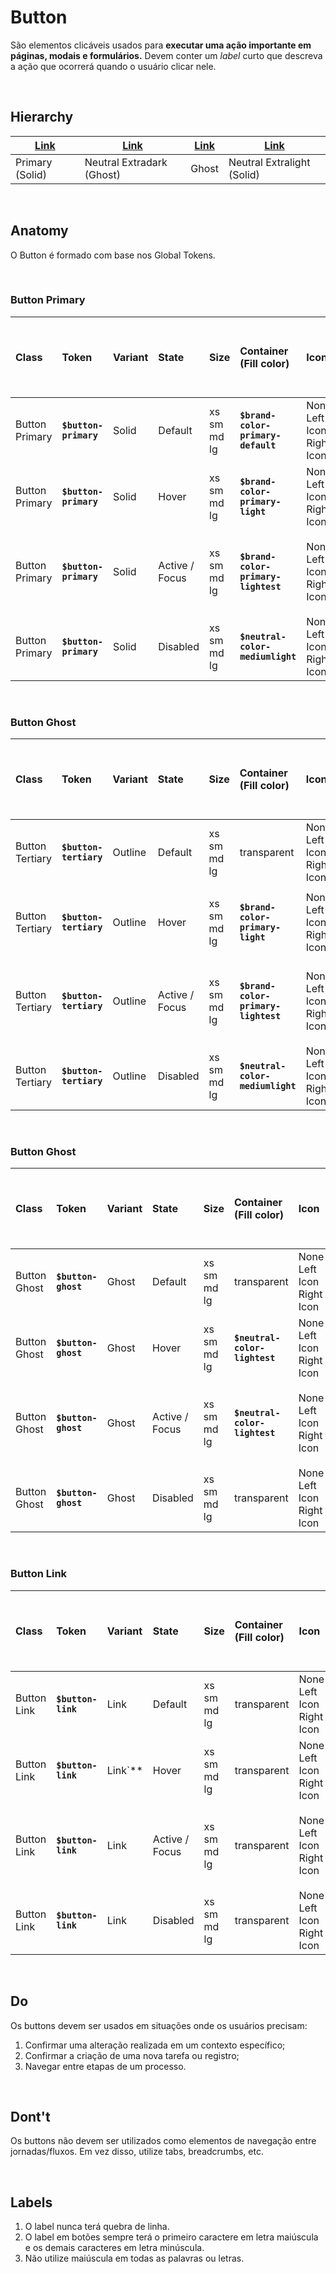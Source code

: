 # **Button**

São elementos clicáveis ​​usados ​​para **executar uma ação importante em páginas, modais e formulários.** Devem conter um _label_ curto que descreva a ação que ocorrerá quando o usuário clicar nele.

<br />

## Hierarchy

| **[Link](?path=/story/core-components-button--button&args=variant:brand-primary-solid)** | **[Link](?path=/story/core-components-button--button&args=variant:neutral-extradark-ghost)** | **[Link](?path=/story/core-components-button--button&args=variant:ghost)** | **[Link](?path=/story/core-components-button--button&args=variant:neutral-extralight-solid)** |
| ---------------------------------------------------------------------------------------- | -------------------------------------------------------------------------------------------- | -------------------------------------------------------------------------- | --------------------------------------------------------------------------------------------- |
| Primary (Solid)                                                                          | Neutral Extradark (Ghost)                                                                    | Ghost                                                                      | Neutral Extralight (Solid)                                                                    |

<br />

## Anatomy

O Button é formado com base nos Global Tokens.

<br />

### Button Primary

| Class          | Token                 | Variant | State          | Size        | Container (Fill color)              | Icon                      | Text label              | Text label Color               | Icon Color                     | Border Radius           | Border (Weight / Stroke Color) | Outline (Weight / Border Radius / Stroke Color)                         | Opacity                      | Exemplo   |
| :------------- | :-------------------- | :------ | :------------- | :---------- | :---------------------------------- | :------------------------ | :---------------------- | :----------------------------- | :----------------------------- | :---------------------- | :----------------------------- | :---------------------------------------------------------------------- | :--------------------------- | :-------- |
| Button Primary | **`$button-primary`** | Solid   | Default        | xs sm md lg | **`$brand-color-primary-default`**  | None Left Icon Right Icon | **`$font-family-base`** | **`$standard-color-white`**    | **`$standard-color-white`**    | **`$border-radius-sm`** | **`$border-radius-none`**      | '----'                                                                  | '----'                       | _[embed]_ |
| Button Primary | **`$button-primary`** | Solid   | Hover          | xs sm md lg | **`$brand-color-primary-light`**    | None Left Icon Right Icon | **`$font-family-base`** | **`$standard-color-white`**    | **`$standard-color-white`**    | **`$border-radius-sm`** | **`$border-radius-none`**      | '----'                                                                  | '----'                       | _[embed]_ |
| Button Primary | **`$button-primary`** | Solid   | Active / Focus | xs sm md lg | **`$brand-color-primary-lightest`** | None Left Icon Right Icon | **`$font-family-base`** | **`$neutral-color-darkest`**   | **`$neutral-color-darkest`**   | **`$border-radius-sm`** | **`$border-radius-none`**      | **`$border-width-thin $border-radius-sm`** **`$neutral-color-darkest`** | '----'                       | \*[embed  |
| Button Primary | **`$button-primary`** | Solid   | Disabled       | xs sm md lg | **`$neutral-color-mediumlight`**    | None Left Icon Right Icon | **`$font-family-base`** | **`$neutral-color-extradark`** | **`$neutral-color-extradark`** | **`$border-radius-sm`** | **`$border-radius-none`**      | '----'                                                                  | **`$opacity-level-intense`** | _[embed]_ |

<br />

### Button Ghost

| Class           | Token                  | Variant | State          | Size        | Container (Fill color)              | Icon                      | Text label              | Text label Color               | Icon Color                     | Border Radius           | Border (Weight / Stroke Color)                                   | Outline (Weight / Border Radius / Stroke Color)                               | Opacity                      | Exemplo   |
| :-------------- | :--------------------- | :------ | :------------- | :---------- | :---------------------------------- | :------------------------ | :---------------------- | :----------------------------- | :----------------------------- | :---------------------- | :--------------------------------------------------------------- | :---------------------------------------------------------------------------- | :--------------------------- | :-------- |
| Button Tertiary | **`$button-tertiary`** | Outline | Default        | xs sm md lg | transparent                         | None Left Icon Right Icon | **`$font-family-base`** | **`$neutral-color-extradark`** | **`$neutral-color-extradark`** | **`$border-radius-sm`** | **`$border-width-hairline`** **`$neutral-color-mediumdark`**     | '----'                                                                        | '----'                       | _[embed]_ |
| Button Tertiary | **`$button-tertiary`** | Outline | Hover          | xs sm md lg | **`$brand-color-primary-light`**    | None Left Icon Right Icon | **`$font-family-base`** | **`$standard-color-white`**    | **`$standard-color-white`**    | **`$border-radius-sm`** | **`$border-width-hairline`** **`$brand-color-primary-light`**    | '----'                                                                        | '----'                       | _[embed]_ |
| Button Tertiary | **`$button-tertiary`** | Outline | Active / Focus | xs sm md lg | **`$brand-color-primary-lightest`** | None Left Icon Right Icon | **`$font-family-base`** | **`$neutral-color-darkest`**   | **`$neutral-color-darkest`**   | **`$border-radius-sm`** | **`$border-width-hairline`** **`$brand-color-primary-lightest`** | **`$border-width-thin`** **`$border-radius-sm`** **`$neutral-color-darkest`** | '----'                       | _[embed]_ |
| Button Tertiary | **`$button-tertiary`** | Outline | Disabled       | xs sm md lg | **`$neutral-color-mediumlight`**    | None Left Icon Right Icon | **`$font-family-base`** | **`$neutral-color-extradark`** | **`$neutral-color-extradark`** | **`$border-radius-sm`** | **`$border-width-hairline`** **`$neutral-color-mediumdark`**     | '----'                                                                        | **`$opacity-level-intense`** | _[embed]_ |

<br />

### Button Ghost

| Class        | Token               | Variant | State          | Size        | Container (Fill color)        | Icon                      | Text label              | Text label Color               | Icon Color                     | Border Radius           | Border Width             | Outline (Weight / Border Radius / Stroke Color)                               | Opacity                      | Exemplo   |
| :----------- | :------------------ | :------ | :------------- | :---------- | :---------------------------- | :------------------------ | ----------------------- | :----------------------------- | :----------------------------- | :---------------------- | :----------------------- | :---------------------------------------------------------------------------- | :--------------------------- | :-------- |
| Button Ghost | **`$button-ghost`** | Ghost   | Default        | xs sm md lg | transparent                   | None Left Icon Right Icon | **`$font-family-base`** | **`$neutral-color-extradark`** | **`$neutral-color-extradark`** | **`$border-radius-sm`** | **`$border-width-none`** | '----'                                                                        | '----'                       | _[embed]_ |
| Button Ghost | **`$button-ghost`** | Ghost   | Hover          | xs sm md lg | **`$neutral-color-lightest`** | None Left Icon Right Icon | **`$font-family-base`** | **`$neutral-color-darkest`**   | **`$neutral-color-darkest`**   | **`$border-radius-sm`** | **`$border-width-none`** | '----'                                                                        | '----'                       | _[embed]_ |
| Button Ghost | **`$button-ghost`** | Ghost   | Active / Focus | xs sm md lg | **`$neutral-color-lightest`** | None Left Icon Right Icon | **`$font-family-base`** | **`$neutral-color-darkest`**   | **`$neutral-color-darkest`**   | **`$border-radius-sm`** | **`$border-width-none`** | **`$border-width-thin`** **`$border-radius-sm`** **`$neutral-color-darkest`** | '----'                       | _[embed]_ |
| Button Ghost | **`$button-ghost`** | Ghost   | Disabled       | xs sm md lg | transparent                   | None Left Icon Right Icon | **`$font-family-base`** | **`$neutral-color-extradark`** | **`$neutral-color-extradark`** | **`$border-radius-sm`** | **`$border-width-none`** | '----'                                                                        | **`$opacity-level-intense`** | _[embed]_ |

<br />

### Button Link

| Class       | Token              | Variant   | State          | Size        | Container (Fill color) | Icon                      | Text label              | Text label Color                | Text Decoration | Icon Color                      | Border Radius             | Outline (Weight / Border Radius / Stroke Color)                               | Opacity                      | Explore   |
| :---------- | :----------------- | :-------- | :------------- | :---------- | :--------------------- | :------------------------ | :---------------------- | :------------------------------ | :-------------- | :------------------------------ | :------------------------ | ----------------------------------------------------------------------------- | :--------------------------- | :-------- |
| Button Link | **`$button-link`** | Link      | Default        | xs sm md lg | transparent            | None Left Icon Right Icon | **`$font-family-base`** | **`$neutral-color-extradark`**  | none            | **`$neutral-color-extradark`**  | **`$border-radius-none`** | '----'                                                                        | '----'                       | _[embed]_ |
| Button Link | **`$button-link`** | Link`\*\* | Hover          | xs sm md lg | transparent            | None Left Icon Right Icon | **`$font-family-base`** | **`$neutral-color-mediumdark`** | underline       | **`$neutral-color-mediumdark`** | **`$border-radius-none`** | '----'                                                                        | '----'                       | _[embed]_ |
| Button Link | **`$button-link`** | Link      | Active / Focus | xs sm md lg | transparent            | None Left Icon Right Icon | **`$font-family-base`** | **`$neutral-color-darkest`**    | underline       | **`$neutral-color-darkest`**    | **`$border-radius-none`** | **`$border-width-thin`** **`$border-radius-sm`** **`$neutral-color-darkest`** | '----'                       | _[embed]_ |
| Button Link | **`$button-link`** | Link      | Disabled       | xs sm md lg | transparent            | None Left Icon Right Icon | **`$font-family-base`** | **`$neutral-color-extradark`**  | none            | **`$neutral-color-extradark`**  | **`$border-radius-none`** | '----'                                                                        | **`$opacity-level-intense`** | _[embed]_ |

<br />

## Do

Os buttons devem ser usados em situações onde os usuários precisam:

1.  Confirmar uma alteração realizada em um contexto específico;
2.  Confirmar a criação de uma nova tarefa ou registro;
3.  Navegar entre etapas de um processo.

<br />

## Dont't

Os buttons não devem ser utilizados como elementos de navegação entre jornadas/fluxos. Em vez disso, utilize tabs, breadcrumbs, etc.

<br />

## Labels

1.  O label nunca terá quebra de linha.
2.  O label em botões sempre terá o primeiro caractere em letra maiúscula e os demais caracteres em letra minúscula.
3.  Não utilize maiúscula em todas as palavras ou letras.
